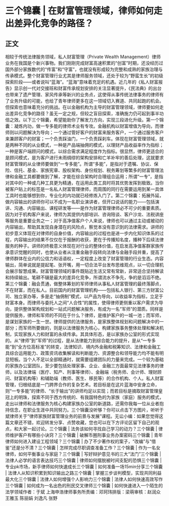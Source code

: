 # 三个锦囊 | 在财富管理领域，律师如何走出差异化竞争的路径？
## 正文
相较于传统法律服务领域，私人财富管理（Private Wealth Management）律师业务在我国是个新兴事物。我们刚刚完成财富高速积累的“创富”时期，还没经历过国外部分家族数代的“传富”和“守富”，也就没有形成较为完整和成熟的家族治理与传承模式。整个财富管理行业尤其是律师服务领域，还处于较为“野蛮生长”的初级探索阶段——或者说叫“蓝海”。“蓝海”意味着充足的机遇。近几年的《私人财富报告》显示创一代对交接班和财富传承规划安排的关注显著提升，《民法典》的出台也带来了遗产管理、家风传承等新兴的业务点，这使得从事传统法律事务的律师有了业务升级的可能，也给了青年律师更多在这一领域切入赛道、共同起跑的机会。但探索也意味着充分的挑战。在以金融机构为主导的财富管理领域，律师要如何走出差异化竞争的路径？虽无一定之规，但较之盲目探索，准确施力仍可起到事半功倍之效。以下三个锦囊，希望能助你了解发力方向，实现三段进化升级。第一个锦囊：凝炼内功，做一专多能的律师术业有专攻。金融机构以财富增值为导向，而律师则以问题解决为导向；一个通过管好客户的财富来服务客户，一个通过服务客户来兼顾客户的财富；一个负责踩油门，一个负责踩刹车。体现在财富管理领域，就是两种不同的从业模式，一种是产品端抽佣的模式，以理财产品收益率作为指标；一种是客户端顾问的模式，以综合需求满足程度作为指标。很显然，律师更适合的是顾问模式，是为客户进行未雨绸缪的架构安排和亡羊补牢的善后处理，这就要求财富管理的从业律师要做到“一专多能”。所谓“多能”，是指对于遗嘱、协议、保险、信托、基金、家族宪章、股权架构、身份规划、税务筹划等繁多的财富管理法律和金融工具都要做到了解，才能在综合架构时合理组合运用；所谓“一专”，是指对其中的一种或几种工具更为精通，在运用此类工具时将其优势发挥到极致。当你被客户贴上的标签是一名私人财富管理律师，而周围的同行在需要运用到某一具体工具时也能够想到你，专业化的内功就已经修炼入门了。第二个锦囊：拓展外延，做内容输出的讲师你可以不成为一名职业演讲者，但开口说话的能力——包括演讲、沟通、内容输出、课程研发等——是作为财富管理律师必不可少的重要素质。因为对于机构客户来说，律师为其提供内部培训、咨询陪谈、客户沙龙、法税讲座等服务是重要业务之一；对于高净值客户个人来说，律师也可以通过主动或被动的内容输出，帮助其发现自身潜在的风险点，察觉本没有意识到的法律需求。讲师的初步意义体现在对律师的自身价值，内容输出的过程也是进一步内化知识体系的过程，内容输出的结果不仅仅在于报酬的收获，更在于传播知名度，播种下后续法律服务的种子。讲师的终极意义体现在对行业的整体价值，在启发高净值客群家族传承意识觉醒的同时，也使从业者从注重金融手段转向法律与金融手段并重，提高了律师群体在业内的公信力和话语权，一定程度上改变了财富管理的行业生态。内容输出，简单说就是提起笔、张开嘴，用一切合法平台发布思维观点，以一切合理机会展示智慧成果。财富管理领域的事件既贴近生活又常有常新，非常适合坚持解读和持续输出。笔耕不辍是最大的差异化竞争，所谓流水不争先，争的是滔滔不绝。第三个锦囊：融会贯通，做整体筹划的军师律师从事私人财富管理的最终落脚点，不在财富，而在私人。目前国内的财富管理机构——包括私人银行、第三方财富公司、独立家办等，多是走“抽佣制”模式，以产品为导向，以收益率为指标，立足于财富本身。而律师与委托人之间“人合性”的属性，使得律师更侧重以客户需求为导向，提供整体架构规划和一站式问题解决服务，有成为一名“军师”的潜质。同样是提供服务，律师和军师的不同在于什么？律师，是维护客户的一城一池；而军师，是谋划家族的一生一世。律师提供的法律服务，是家族整体规划和问题解决中的一部分；而军师所要做的，则是以法律服务为核心，构建家族事务整体处理和解决机制，实现家族人力和财富的永续传承。其具体形态，是以家族办公室的形式实现的。从“律师”到“军师”的过程，是从法律能力到综合能力的提升，是从“一专多能”到“全方位高标准”的转变，法律知识、境内外金融和税筹知识、法律和金融工具综合运用能力、政策资讯收集解读和判断能力、资源整合和领导能力均不能有明显短板。当个人不足以全部精通时，就需要组建团队的力量来完成。一个较为基础的家族办公室团队，至少要包括处理家事、企业、金融三方面最常见法律事务的律师，以及法律端（医疗、知产、刑事等律师）、金融端（税务师、会计师、理财顾问、财富机构等）和辅助端（教师、医生、移民等）的合作机构、个人。私人财富管理，归根结底是一门跨界合作的复杂艺术。若目标是在这片蓝海中安身立命，则“一专多能”的律师、“长于输出”的讲师均足以实现；而若目标是摘取财富管理皇冠上的明珠，探索不同于西方传统的、有我国特色的为家族（家庭）服务的模式，走出以律师和法律服务为核心构建家族办公室的新道路，还需你我每一位从业者抱持信念，在职业生涯中共同努力。三个锦囊没听够？你可以点击下方图片，听听于斌律师关于“律师家族财富管理业务的前景与发展”课程。无讼小编：如果您觉得这篇文章还不错，欢迎转发分享、点赞收藏，您也可以在下方评论区留下自己的观点，和大家一起讨论。三个锦囊 | 法务该如何寻找自己学习的动力？三个锦囊 | 律师维护客户有哪些小诀窍？三个锦囊 | 破解币圈刑事业务办案密码三个锦囊 | 青年律师如何进入建设工程领域？三个锦囊 | 办了不少著作权的案子，“改编”与“借鉴”还是分不清？三个锦囊 | 怎样完成尽职调查准备工作？三个锦囊 | 作为一名女律师，如何平衡事业与家庭？三个锦囊 | 写好辩护意见书的三大“法门”三个锦囊 | 法律人必学的语言表达技巧三个锦囊 | 律师如何摆脱被时间支配的恐惧三个锦囊 | 专业pk市场，新手律师如何快速成长三个锦囊 | 如何准备一场15min分享三个锦囊 | 法律人从知识积累到知识输出之路三个锦囊 | 掌握三步谈判模型，实现共同利益最大化三个锦囊 | 法律人如何增强个人影响力三个锦囊 | 法律人如何快速高效写作三个锦囊 | 如何成为一名出色的刑民交叉律师三个锦囊 | 如何快速进入一个陌生的法学领域作者：于斌 上海申浩律师事务所责编：邓珂玮排版：梁萌审核：赵润众 王雅玉 陈丽娟 刘逸凡 张野